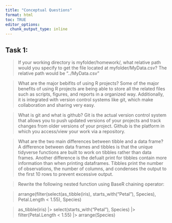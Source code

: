 ```yaml
---
title: "Conceptual Questions"
format: html
toc: TRUE
editor_options: 
  chunk_output_type: inline
---
```

## Task 1:

> If your working directory is myfolder/homework/, what relative path would you specify to get the file located at myfolder/MyData.csv?
> The relative path would be "../MyData.csv"

> What are the major bebifits of using R projects?
> Some of the major benefits of using R projects are being able to store all the related files such as scripts, figures, and reports in a organized way. Additionally, it is integrated with version control systems like git, which make collaboration and sharing very easy.

> What is git and what is github?
> Git is the actual version control system that allows you to push updated versions of your projects and track changes from older versions of your project. Github is the platform in which you access/view your work via a repository.

> What are the two main differences between tibble and a data frame?
> A difference between data frames and tibbles is that the unique tidyverse functions are built to work on tibbles rather than data frames. Another difference is the defualt print for tibbles contain more information than when printing dataframes. Tibbles print the number of observations, the number of columns, and condenses the output to the first 10 rows to prevent excessive output.

> Rewrite the following nested function using BaseR chaining operator:


> arrange(filter(select(as_tibble(iris), starts_with("Petal"), Species), Petal.Length < 1.55), Species)




> as_tibble(iris) |>
    select(starts_with("Petal"), Species) |>
    filter(Petal.Length < 1.55) |>
    arrange(Species)


